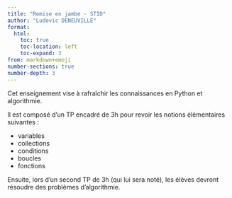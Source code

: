```yaml
---
title: "Remise en jambe - STID"
author: "Ludovic DENEUVILLE"
format:
  html:
    toc: true
    toc-location: left
    toc-expand: 3
from: markdown+emoji
number-sections: true
number-depth: 3
---
```


Cet enseignement vise à rafraîchir les connaissances en Python et algorithmie.

Il est composé d'un TP encadré de 3h pour revoir les notions élémentaires suivantes :

- variables
- collections
- conditions
- boucles
- fonctions

Ensuite, lors d'un second TP de 3h (qui lui sera noté), les élèves devront résoudre des problèmes d'algorithmie.



